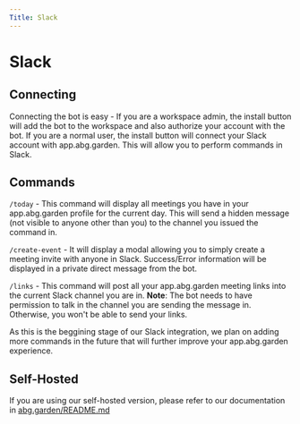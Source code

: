```yaml
---
Title: Slack
---
```


# Slack

## Connecting
Connecting the bot is easy - If you are a workspace admin, the install button will add the bot to the workspace and also authorize your account with the bot. If you are a normal user, the install button will connect your Slack account with app.abg.garden. This will allow you to perform commands in Slack.

## Commands
`/today` - This command will display all meetings you have in your app.abg.garden profile for the current day. This will send a hidden message (not visible to anyone other than you) to the channel you issued the command in.

`/create-event` - It will display a modal allowing you to simply create a meeting invite with anyone in Slack. Success/Error information will be displayed in a private direct message from the bot.

`/links` - This command will post all your app.abg.garden meeting links into the current Slack channel you are in. **Note**: The bot needs to have permission to talk in the channel you are sending the message in. Otherwise, you won't be able to send your links.

As this is the beggining stage of our Slack integration, we plan on adding more commands in the future that will further improve your app.abg.garden experience.

## Self-Hosted
If you are using our self-hosted version, please refer to our documentation in
[abg.garden/README.md](https://github.com/alwaysbegrowing/calendar/blob/main/README.md#obtaining-slack-client-id-and-secret-and-signing-secret)
